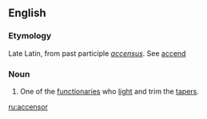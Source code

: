 ==English==

===Etymology===
Late Latin, from past participle ''[[accensus]]''. See [[accend]]

===Noun===
{{en-noun}}

# {{context|Roman Catholic Church}} One of the [[functionaries]] who [[light]] and trim the [[tapers]].

[[ru:accensor]]